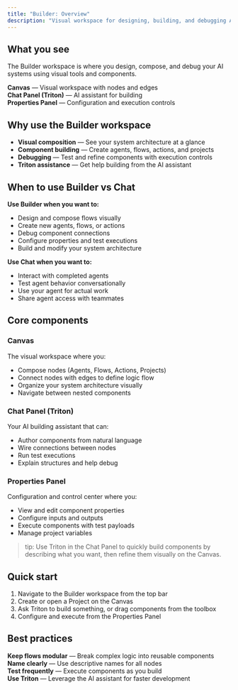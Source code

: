 ```yaml
---
title: "Builder: Overview"
description: "Visual workspace for designing, building, and debugging AI systems"
---
```


## What you see

The Builder workspace is where you design, compose, and debug your AI systems using visual tools and components.

**Canvas** — Visual workspace with nodes and edges  
**Chat Panel (Triton)** — AI assistant for building  
**Properties Panel** — Configuration and execution controls

## Why use the Builder workspace

- **Visual composition** — See your system architecture at a glance
- **Component building** — Create agents, flows, actions, and projects
- **Debugging** — Test and refine components with execution controls
- **Triton assistance** — Get help building from the AI assistant

## When to use Builder vs Chat

**Use Builder when you want to:**
- Design and compose flows visually
- Create new agents, flows, or actions
- Debug component connections
- Configure properties and test executions
- Build and modify your system architecture

**Use Chat when you want to:**
- Interact with completed agents
- Test agent behavior conversationally
- Use your agent for actual work
- Share agent access with teammates

## Core components

### Canvas

The visual workspace where you:
- Compose nodes (Agents, Flows, Actions, Projects)
- Connect nodes with edges to define logic flow
- Organize your system architecture visually
- Navigate between nested components

### Chat Panel (Triton)

Your AI building assistant that can:
- Author components from natural language
- Wire connections between nodes
- Run test executions
- Explain structures and help debug

### Properties Panel

Configuration and control center where you:
- View and edit component properties
- Configure inputs and outputs
- Execute components with test payloads
- Manage project variables

> tip: Use Triton in the Chat Panel to quickly build components by describing what you want, then refine them visually on the Canvas.

## Quick start

1. Navigate to the Builder workspace from the top bar
2. Create or open a Project on the Canvas
3. Ask Triton to build something, or drag components from the toolbox
4. Configure and execute from the Properties Panel

## Best practices

**Keep flows modular** — Break complex logic into reusable components  
**Name clearly** — Use descriptive names for all nodes  
**Test frequently** — Execute components as you build  
**Use Triton** — Leverage the AI assistant for faster development

